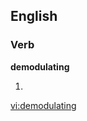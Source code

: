 
==English==

===Verb===
'''demodulating'''

# {{present participle of|[[demodulate]]}}

[[vi:demodulating]]